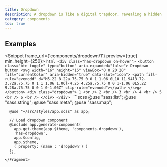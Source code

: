 ```yaml
---
title: Dropdown
description: A dropdown is like a digital trapdoor, revealing a hidden world of options with a single click. It's the trusty sidekick of web pages, helping users navigate and make selections with ease. With a dropdown, you can pack a lot of options into a small space, without overwhelming your users.
category: components
toc: true
---
```



## Examples

<Snippet frame_url={'components/dropdown/1'} preview={true} min_height={250}>
    <Fragment slot="html">
        ```html
        <div class="has-dropdown on-hover">
            <button class="btn toggle" type="button" aria-expanded="false">
                Dropdown button <svg width="16" height="16" viewBox="0 0 20 20" fill="currentColor" aria-hidden="true" data-slot="icon">
                <path fill-rule="evenodd" d="M5.22 8.22a.75.75 0 0 1 1.06 0L10 11.94l3.72-3.72a.75.75 0 1 1 1.06 1.06l-4.25 4.25a.75.75 0 0 1-1.06 0L5.22 9.28a.75.75 0 0 1 0-1.06Z" clip-rule="evenodd"></path>
            </svg>
            </button>
            <div class="dropdown">
              1 <br />
              2 <br />
              3 <br />
              4 <br />
              5 <br />
              6 <br />
            </div>
        </div>
        ```
    </Fragment>
    <Fragment slot="scss">
      ```scss
      @use "sass:list";
      @use "sass:string";
      @use "sass:meta";
      @use "sass:map";

      @use "~/src/styles/app.scss" as app;

      // Load dropdown component
      @include app.generate-component(
        app.get-theme(app.$theme, 'components.dropdown'),
        'has-dropdown',
        app.$config,
        app.$theme,
        ( property: (name : 'dropdown') )
      );
      ```
    </Fragment>
</Snippet>